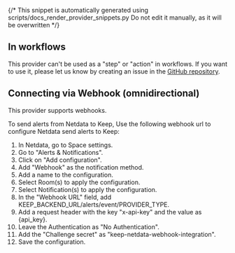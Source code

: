 {/* This snippet is automatically generated using scripts/docs_render_provider_snippets.py 
Do not edit it manually, as it will be overwritten */}


## In workflows

This provider can't be used as a "step" or "action" in workflows. If you want to use it, please let us know by creating an issue in the [GitHub repository](https://github.com/keephq/keep/issues).



## Connecting via Webhook (omnidirectional)
This provider supports webhooks.


To send alerts from Netdata to Keep, Use the following webhook url to configure Netdata send alerts to Keep:

1. In Netdata, go to Space settings.
2. Go to "Alerts & Notifications".
3. Click on "Add configuration".
4. Add "Webhook" as the notification method.
5. Add a name to the configuration.
6. Select Room(s) to apply the configuration.
7. Select Notification(s) to apply the configuration.
8. In the "Webhook URL" field, add KEEP_BACKEND_URL/alerts/event/PROVIDER_TYPE.
9. Add a request header with the key "x-api-key" and the value as {api_key}.
10. Leave the Authentication as "No Authentication".
11. Add the "Challenge secret" as "keep-netdata-webhook-integration".
12. Save the configuration.

